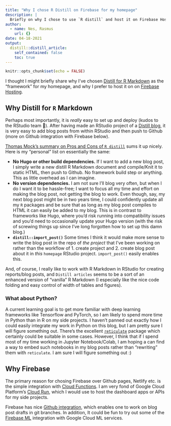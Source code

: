```yaml
---
title: "Why I chose R Distill on Firebase for my homepage"
description: |
  Briefly on why I chose to use `R distill` and host it on Firebase Hosting.
author:
  - name: Nes, Rasmus
    url: {}
date: 04-18-2021
output:
  distill::distill_article:
    self_contained: false
    toc: true
---
```



```r
knitr::opts_chunk$set(echo = FALSE)
```

I thought I might briefly share why I've chosen [Distill for R Markdown](https://rstudio.github.io/distill/) as the "framework" for my homepage, and why I prefer to host it on on [Firebase Hosting](https://firebase.google.com/docs/hosting/).

## Why Distill for `R` Markdown

Perhaps most importantly, it is _really_ easy to set up and deploy (kudos to the RStudio team 👏). After having made an RStudio project of a [Distill blog](https://rstudio.github.io/distill/blog.html), it is very easy to add blog posts from within RStudio and then push to Github (more on Github integration with Firebase below).

[Thomas Mock's summary on Pros and Cons of `R distill`](https://themockup.blog/posts/2020-08-01-building-a-blog-with-distill/#why-consider-distill) sums it up nicely. Here is my "personal" list on essentially the same:

- **No Hugo or other build dependencies.** If I want to add a new blog post, I simply write a new distill R Markdown document and compile/Knit it to static HTML, then push to Github. No framework build step or anything. This as little overhead as I can imagine. 
- **No version dependencies.** I am not sure I'll blog very often, but when I do I want it to be hassle-free; I want to focus all my time and effort on making the blog post, not getting the blog to work. Even though, say, my next blog post might be in two years time, I could confidently update all my `R` packages and be sure that as long as my blog post compiles to HTML it can easily be added to my blog. This is in contrast to frameworks like Hugo, where you'd risk running into compatibility issues and you'd need to occasionally update your Hugo version (with the risk of screwing things up since I've long forgotten how to set up this damn blog.)
- **`distill::import_post()`** Some times I think it would make more sense to write the blog post in the repo of _the project_ that I've been working on rather than the workflow of 1. create project and 2. create blog post about it in _this_ `homepage` RStudio project. `import_post()` easily enables this.

And, of course, I really like to work with R Markdown in RStudio for creating reports/blog posts, and `Distill articles` seems to be a sort of an enhanced version of "vanilla" R Markdown (I especially like the nice code folding and easy control of width of tables and figures).

### What about Python?

A current learning goal is to get more familiar with deep learning frameworks like Tensorflow and PyTorch, so I am likely to spend more time in Python than in R on my side projects. I haven't panned out exactly how I could easily integrate my work in Python on this blog, but I am pretty sure I will figure something out. There's the excellent [`reticulate`](https://rstudio.github.io/reticulate/) package which certainly could be suitable in some cases. However, I think that if I spend most of my time working in Jupyter Notebook/Colab, I am hoping a can find a way to embed such notebooks in my blog posts rather than "rewriting" them with `reticulate`. I am sure I will figure something out :)

## Why Firebase

The primary reason for chosing Firebase over Github pages, Netlify etc. is the simple integration with [Cloud Functions](https://firebase.google.com/docs/functions). I am very fond of Google Cloud Platform's [Cloud Run](https://cloud.google.com/run), which I would use to host the dashboard apps or APIs for my side projects.

Firebase has nice [Github integration](https://firebase.google.com/docs/hosting/github-integration), which enables one to work on blog post drafts in git branches. In addition, It could be fun to try out some of the [Firebase ML](https://firebase.google.com/docs/ml) integration with Google Cloud ML services.






